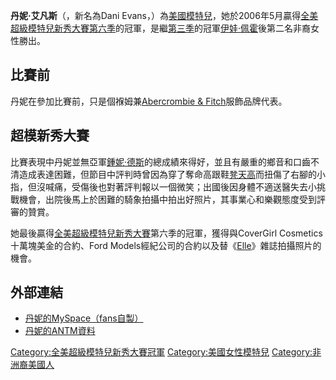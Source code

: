 {{noteTA
|1=zh-hk:全美超級模特兒新秀大賽;zh-tw:超級名模生死鬥;
|2=zh-hk:超模新秀大賽;zh-tw:超級名模生死鬥;
}}
{{Infobox Model
| name          = 丹妮·艾凡斯<br />{{en}}Dani Evans
| image         = 
| imagesize     =  
| caption       = 
| birthname     = Danielle Evans
| birthdate     = {{Birth date and age|1985|6|7|df=z}} 
| location      = {{USA}} [[阿肯色州|阿肯色州]] [[小岩城|小岩城]]
| deathdate     = 
| deathplace    = 
| height        = {{Height|ft=5|in=11}}
| weight        = {{Weight|kg=57}}
| haircolor     = 深棕色
| eyecolor      = 深棕色
| measurements  = 84-61-86 (EU)<br />33-24-34 (US)
| dress size    = 34 (EU), 4 (US), 6 (UK)
| shoesize      = 40 (EU), 9 (US), 6.5 (UK)
| agency        = Click Model Management
| alias(es)     = Dani
| spouse        = 
| homepage      = 
}}
'''丹妮·艾凡斯'''（{{lang-en|Danielle Evans}}，新名為Dani Evans，{{bd|1985年|6月7日|catIdx=D}}）為[[美國|美國]][[模特兒|模特兒]]，她於2006年5月贏得[[全美超級模特兒新秀大賽第六季|全美超級模特兒新秀大賽第六季]]的冠軍，是繼[[全美超級模特兒新秀大賽第三季|第三季]]的冠軍[[伊娃·佩霍|伊娃·佩霍]]後第二名非裔女性勝出。

== 比賽前 ==
丹妮在參加比賽前，只是個褓姆兼[[亞伯克朗比及費區|Abercrombie & Fitch]]服飾品牌代表。

== 超模新秀大賽 ==
比賽表現中丹妮並無亞軍[[鍾妮·德斯|鍾妮·德斯]]的總成績來得好，並且有嚴重的鄉音和口齒不清造成表達困難，但節目中評判時曾因為穿了奪命高跟鞋[[凳天高|凳天高]]而扭傷了右腳的小指，但沒喊痛，受傷後也對著評判報以一個微笑；出國後因身體不適送醫失去小挑戰機會，出院後馬上於困難的騎象拍攝中拍出好照片，其事業心和樂觀態度受到評審的贊賞。

她最後贏得[[全美超級模特兒新秀大賽|全美超級模特兒新秀大賽]]第六季的冠軍，獲得與CoverGirl Cosmetics十萬塊美金的合約、Ford Models經紀公司的合約以及替《[[Elle|Elle]]》雜誌拍攝照片的機會。

== 外部連結 ==
*[http://www.myspace.com/americas_top_model 丹妮的MySpace（fans自製）]{{Wayback|url=http://www.myspace.com/americas_top_model |date=20201122151445 }}
*[http://www.upn.com/shows/top_model6/pgall_models.php?m=danielle 丹妮的ANTM資料]{{Wayback|url=http://www.upn.com/shows/top_model6/pgall_models.php?m=danielle |date=20060831082348 }}

{{start box}}
{{s-before|[[妮歌·寧列特|妮歌·寧列特]]}}
{{s-title|全美超模新秀冠軍|[[全美超級模特兒新秀大賽第六季|第六季]]}}
{{s-after|[[嘉莉迪·恩格列斯|嘉莉迪·恩格列斯]]}}
{{end box}}
{{America's Next Top Model}}

{{美国人小作品}}

{{DEFAULTSORT:Evans, Dani}}
[[Category:全美超級模特兒新秀大賽冠軍|Category:全美超級模特兒新秀大賽冠軍]]
[[Category:美國女性模特兒|Category:美國女性模特兒]]
[[Category:非洲裔美國人|Category:非洲裔美國人]]